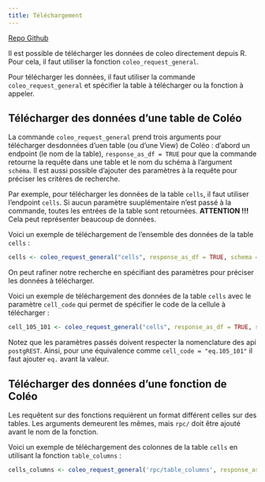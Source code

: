 ```yaml
---
title: Téléchargement
---
```



[Repo Github](https://github.com/ReseauBiodiversiteQuebec/rcoleo/blob/master/docs/telecharge-donnees.md)


Il est possible de télécharger les données de coleo directement depuis R. Pour cela, il faut utiliser la fonction `coleo_request_general`.

Pour télécharger les données, il faut utiliser la commande `coleo_request_general` et spécifier la table à télécharger ou la fonction à appeler. 


## Télécharger des données d'une table de Coléo

La commande `coleo_request_general` prend trois arguments pour télécharger desdonnées d'uen table (ou d'une View) de Coléo : d'abord un endpoint (le nom de la table), `response_as_df = TRUE` pour que la commande retourne la requête dans une table et le nom du schéma à l'argument `schéma`. Il est aussi possible d'ajouter des paramètres à la requête pour préciser les critères de recherche.

Par exemple, pour télécharger les données de la table `cells`, il faut utiliser l'endpoint `cells`. Si aucun paramètre suuplémentaire n'est passé à la commande, toutes les entrées de la table sont retournées. **ATTENTION !!!** Cela peut représenter beaucoup de données.

Voici un exemple de téléchargement de l'ensemble des données de la table `cells` :

```r
cells <- coleo_request_general("cells", response_as_df = TRUE, schema = "public")
```

On peut rafiner notre recherche en spécifiant des paramètres pour préciser les données à télécharger.

Voici un exemple de téléchargement des données de la table `cells` avec le paramètre `cell_code` qui permet de spécifier le code de la cellule à télécharger :

```r
cell_105_101 <- coleo_request_general("cells", response_as_df = TRUE, schema = "public", cell_code = "eq.105_101")
```

Notez que les paramètres passés doivent respecter la nomenclature des api `postgREST`. Ainsi, pour une équivalence comme `cell_code = "eq.105_101"` il faut ajouter `eq.` avant la valeur.


## Télécharger des données d'une fonction de Coléo

Les requêtent sur des fonctions requièrent un format différent celles sur des tables. Les arguments demeurent les mêmes, mais `rpc/` doit être ajouté avant le nom de la fonction. 

Voici un exemple de téléchargement des colonnes de la table `cells` en utilisant la fonction `table_columns` :

```r
cells_columns <- coleo_request_general('rpc/table_columns', response_as_df = TRUE, 'table_name' = 'cells')
```